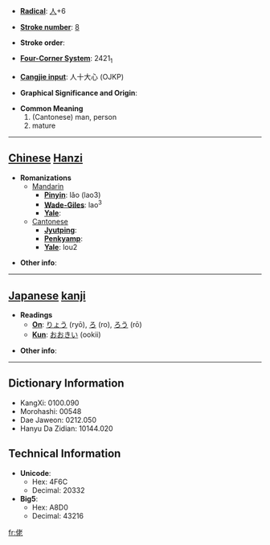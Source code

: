 * '''[[Wiktionary:Chinese radical index| Radical]]''': [[Wiktionary:Chinese radical index 人|人]]+6

* '''[[Wiktionary:Chinese total strokes index|Stroke number]]''': [[Wiktionary:Chinese total strokes index 8|8]]

* '''Stroke order''': 

* '''[[Wiktionary:Chinese four corner index|Four-Corner System]]''': 2421<sub>1</sub>

* '''[[Wiktionary:Chinese Cangjie index|Cangjie input]]''': 人十大心 (OJKP)

* '''Graphical Significance and Origin''': 

* '''Common Meaning'''
*#(Cantonese) man, person
*# mature


----

== [[Chinese]] [[Hanzi]] ==

* '''Romanizations'''
** [[Mandarin]]
*** '''[[Pinyin]]''': lǎo (lao3)
*** '''[[Wade-Giles]]''': lao<sup>3</sup>
*** '''[[Yale]]''': 
**[[Cantonese]]
***'''[[Jyutping]]''':
***'''[[Penkyamp]]''': 
***'''[[Yale]]''': lou2

* '''Other info''': 

----

== [[Japanese]] [[kanji]] ==

* '''Readings'''
** '''[[On]]''': [[りょう]] (ryō), [[ろ]] (ro), [[ろう]] (rō)
** '''[[Kun]]''': [[おおきい]] (ookii)

* '''Other info''':  

----

== Dictionary Information ==

* KangXi: 0100.090
* Morohashi: 00548
* Dae Jaweon: 0212.050
* Hanyu Da Zidian: 10144.020

== Technical Information ==

* '''Unicode''':
** Hex: 4F6C
** Decimal: 20332
* '''Big5''':
** Hex: A8D0
** Decimal: 43216

[[fr:佬]]